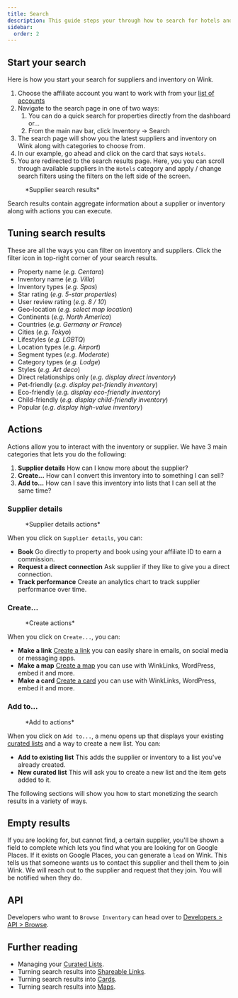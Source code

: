 ```yaml
---
title: Search
description: This guide steps your through how to search for hotels and inventory.
sidebar:
  order: 2
---
```



## Start your search

Here is how you start your search for suppliers and inventory on Wink.

1. Choose the affiliate account you want to work with from your [list of accounts](https://studio.wink.travel/company/list)
2. Navigate to the search page in one of two ways:
    1. You can do a quick search for properties directly from the dashboard or...
    2. From the main nav bar, click Inventory → Search
3. The search page will show you the latest suppliers and inventory on Wink along with categories to choose from.
4. In our example, go ahead and click on the card that says `Hotels`.
5. You are redirected to the search results page. Here, you you can scroll through available suppliers in the `Hotels` category and apply / change search filters using the filters on the left side of the screen.

<figure>
<CloudinaryImage
      width="700"
      height="570"
      resize="scale"
      quality="best"
      alt="Search results"
      src="academy/search-results"
      errorImage="noimage_opaque_nyrtl0.png"
    />
    <figcaption>*Supplier search results*</figcaption>
</figure>

Search results contain aggregate information about a supplier or inventory along with actions you can execute.

## Tuning search results

These are all the ways you can filter on inventory and suppliers. Click the filter icon in top-right corner of your search results.

- Property name (*e.g. Centara*)
- Inventory name (*e.g. Villa*)
- Inventory types (*e.g. Spas*)
- Star rating (*e.g. 5-star properties*)
- User review rating (*e.g. 8 / 10*)
- Geo-location (*e.g. select map location*)
- Continents (*e.g. North America*)
- Countries (*e.g. Germany or France*)
- Cities (*e.g. Tokyo*)
- Lifestyles (*e.g. LGBTQ*)
- Location types (*e.g. Airport*)
- Segment types (*e.g. Moderate*)
- Category types (*e.g. Lodge*)
- Styles (*e.g. Art deco*)
- Direct relationships only (*e.g. display direct inventory*)
- Pet-friendly (*e.g. display pet-friendly inventory*)
- Eco-friendly (*e.g. display eco-friendly inventory*)
- Child-friendly (*e.g. display child-friendly inventory*)
- Popular (*e.g. display high-value inventory*)

## Actions

Actions allow you to interact with the inventory or supplier. We have 3 main categories that lets you do the following:

1. **Supplier details** How can I know more about the supplier?
2. **Create...** How can I convert this inventory into to something I can sell?
3. **Add to...** How can I save this inventory into lists that I can sell at the same time?

### Supplier details

<figure>
<CloudinaryImage
      width="350"
      height="190"
      resize="scale"
      quality="best"
      alt="Supplier details"
      src="academy/supplier-details"
      errorImage="noimage_opaque_nyrtl0.png"
    />
    <figcaption>*Supplier details actions*</figcaption>
</figure>

When you click on `Supplier details`, you can:

- **Book** Go directly to property and book using your affiliate ID to earn a commission.
- **Request a direct connection** Ask supplier if they like to give you a direct connection.
- **Track performance** Create an analytics chart to track supplier performance over time.

### Create...

<figure>
<CloudinaryImage
      width="350"
      height="238"
      resize="scale"
      quality="best"
      alt="Actions"
      src="academy/inventory-actions"
      errorImage="noimage_opaque_nyrtl0.png"
    />
    <figcaption>*Create actions*</figcaption>
</figure>

When you click on `Create...`, you can:

- **Make a link** [Create a link](/studio/shareable-links) you can easily share in emails, on social media or messaging apps.
- **Make a map** [Create a map](/studio/maps) you can use with WinkLinks, WordPress, embed it and more.
- **Make a card** [Create a card](/studio/cards) you can use with WinkLinks, WordPress, embed it and more.

### Add to...

<figure>
<CloudinaryImage
      width="350"
      height="203"
      resize="scale"
      quality="best"
      alt="Actions"
      src="academy/add-to"
      errorImage="noimage_opaque_nyrtl0.png"
    />
    <figcaption>*Add to actions*</figcaption>
</figure>

When you click on `Add to...`, a menu opens up that displays your existing [curated lists](/studio/curated-lists) and a way to create a new list. You can:

- **Add to existing list** This adds the supplier or inventory to a list you've already created.
- **New curated list** This will ask you to create a new list and the item gets added to it.

The following sections will show you how to start monetizing the search results in a variety of ways.

## Empty results

If you are looking for, but cannot find, a certain supplier, you'll be shown a field to complete which lets you find what you are looking for on Google Places. If it exists on Google Places, you can generate a `lead` on Wink.
This tells us that someone wants us to contact this supplier and thell them to join Wink. We will reach out to the supplier and request that they join. You will be notified when they do.

## API

Developers who want to `Browse Inventory` can head over to [Developers > API > Browse](/developers/apis/#browse-api).

## Further reading

- Managing your [Curated Lists](/studio/curated-lists).
- Turning search results into [Shareable Links](/studio/shareable-links).
- Turning search results into [Cards](/studio/cards).
- Turning search results into [Maps](/studio/maps).
